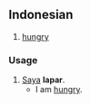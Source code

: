 == Indonesian ==
<!-- is it an adjective in indonesian? -->

# [[hungry]]

=== Usage ===
# [[saya|Saya]] '''lapar'''.
#* I am [[hungry]].